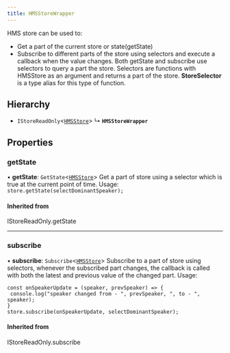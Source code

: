 ```yaml
---
title: HMSStoreWrapper
---
```


HMS store can be used to:

- Get a part of the current store or state(getState)
- Subscribe to different parts of the store using selectors and execute a callback when the value changes.
  Both getState and subscribe use selectors to query a part the store.
  Selectors are functions with HMSStore as an argument and returns a part of the store.
  **StoreSelector** is a type alias for this type of function.

## Hierarchy

- `IStoreReadOnly`<[`HMSStore`](/api-reference/javascript/v2/interfaces/HMSStore)\>
  ↳ **`HMSStoreWrapper`**

## Properties

### getState

• **getState**: `GetState`<[`HMSStore`](/api-reference/javascript/v2/interfaces/HMSStore)\>
Get a part of store using a selector which is true at the current point of time.
Usage: `store.getState(selectDominantSpeaker);`

#### Inherited from

IStoreReadOnly.getState

---

### subscribe

• **subscribe**: `Subscribe`<[`HMSStore`](/api-reference/javascript/v2/interfaces/HMSStore)\>
Subscribe to a part of store using selectors, whenever the subscribed part changes, the callback
is called with both the latest and previous value of the changed part.
Usage:

```
const onSpeakerUpdate = (speaker, prevSpeaker) => {
 console.log("speaker changed from - ", prevSpeaker, ", to - ", speaker);
}
store.subscribe(onSpeakerUpdate, selectDominantSpeaker);
```

#### Inherited from

IStoreReadOnly.subscribe

